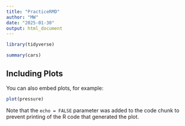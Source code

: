 ```yaml
---
title: "PracticeRMD"
author: "MW"
date: "2025-01-30"
output: html_document
---
```


```r
library(tidyverse)
```


```r
summary(cars)
```

## Including Plots

You can also embed plots, for example:

```r
plot(pressure)
```

Note that the `echo = FALSE` parameter was added to the code chunk to prevent printing of the R code that generated the plot.
